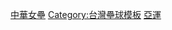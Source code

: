 {{Navbox
|bodyclass=hlist
| name  = 2010年第十六屆中國廣州亞運中華女子壘球代表隊
| title = [[2010年亞運|<span style="color:white;">2010年第十六屆中國廣州亞運</span>]][[中華女子壘球代表隊|<span style="color:white;">中華女子壘球代表隊</span>]]
| titlestyle = background:navy; color:red;
| groupstyle = background:navy; color:#FFFFFF;
|group1=總教練
|list1= 
*[[曾信彰]]
|group2=教練
|list2= 
*[[韓幸霖]]
* [[巫昕穎]]
|group3= 投手
|list3= 
*[[林素華]]
* [[鍾彗琳]]
* [[邱安汝]]
* [[闕明慧]]
|group4= 捕手
|list4= 
*[[呂雪梅]]
* [[李思詩]]
|group5= 內野手
|list5= 
*[[羅尹莎]]
* [[林佩君]]
* [[李秋靜]]
* [[江慧娟]]
* [[劉惠芳]]
|group6= 外野手
|list6= 
*[[黃慧雯]]
* [[賴孟婷]]
* [[張曼萱]]
* [[陳妙怡]]
}}

<noinclude>
[[Category:亞洲運動會中華台北代表隊導航模板|中華女壘]]
[[Category:台灣壘球模板]]
[[Category:壘球導航模板|亞運]]
</noinclude>